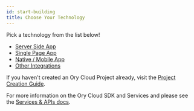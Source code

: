 ```yaml
---
id: start-building
title: Choose Your Technology
---
```


Pick a technology from the list below!

- [Server Side App](start-building/server-side-web-app.mdx)
- [Single Page App](start-building/single-page-app-spa.mdx)
- [Native / Mobile App](start-building/native-mobile-app.mdx)
- [Other Integrations](start-building/other-languages.mdx)

If you haven't created an Ory Cloud Project already, visit the
[Project Creation Guide](./start-building/create-project.mdx).

For more information on the Ory Cloud SDK and Services and please see the
[Services & APIs docs](../concepts/services-api.mdx).
